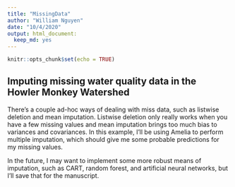 ---
title: "MissingData"
author: "William Nguyen"
date: "10/4/2020"
output: html_document:
  keep_md: yes
---

```{r setup, include=FALSE}
knitr::opts_chunk$set(echo = TRUE)
```

## Imputing missing water quality data in the Howler Monkey Watershed

There's a couple ad-hoc ways of dealing with miss data, such as listwise deletion and mean imputation. Listwise deletion only really works when you have a few missing values and mean imputation brings too much bias to variances and covariances. In this example, I'll be using Amelia to perform multiple imputation, which should give me some probable predictions for my missing values.

In the future, I may want to implement some more robust means of imputation, such as CART, random forest, and artificial neural networks, but I'll save that for the manuscript. 

```{r}

```

